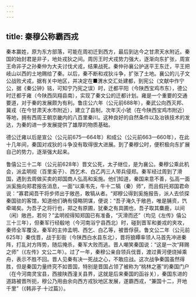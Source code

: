 ```yaml
---
---
---
```

title: 秦穆公称霸西戎
---



秦本赢姓，原为东方部落，可能在周初迁到西方，最后到达今之甘肃天水附近。秦国的始封君是非子，地处戎狄之间。周厉王时犬戎势力强大，逐渐向东扩张，周宣王命非子之孙秦仲为大夫讨伐犬戎，结果战死。秦仲孙襄公护送平王东迁，平王把岐山以西的土地赐给了秦。以后，秦不断和戎狄斗争，扩张了土地。襄公的儿子文公战败犬戎，据有关中地区，并决定在■渭水交汇处建都，到宪公（文献中作宁公，据《秦公钟》铭，可知宁乃宪之误）时，迁都平阳（今陕西宝鸡市东），德公时迁都于雍（今陕西凤翔县南），实现了秦文公的迁都计划。雍是一个重要的交通要道，对于秦的发展颇为有利。鲁庄公六年（公元前688年），秦武公向西灭邦、冀戎（在今甘肃天水市附近），建立了县制，次年灭小虢（在今陕西宝鸡市附近）等地，拥有西周王朝京畿内的八百里秦川。这种良好的自然条件以及冶铁技术的发达，为秦的进一步发展提供了雄厚的物质基础。

德公迁雍以后是宣公（公元前675—664年）和成公（公元前663—660年），在此十几年间，秦国对戎狄的斗争没有取得很大进展。到了秦穆公时，便积极向东扩展自己的势力，逐渐强大起来。

鲁僖公三十二年（公元前628年）晋文公死，太子继位，是为襄公。秦穆公乘此机会，派孟明视（百里奚子）、西乞术、白乙丙三人带兵侵郑。秦军经过周到了滑国，遇到去周做买卖的郑国商人弘高和奚施。他们知道，秦国来意不善，弘高一面派奚施向郑君报告消息，一面“以乘韦先，牛十二犒（秦）师”，而且假托郑国君命说：“寡君闻吾干将步师出于敞邑，敢犒从者。“郑穆公得到奚施报告，派人去侦探秦国驻的客馆，知道他们确有侵略阴谋，便说：“吾子淹久于敞邑，唯是脯资，饩牵竭矣。为吾子之将行也，郑之有原圃，犹秦之有具圃也，吾子取其麋鹿，以间（闲）敞邑，若何？”孟明视得知郑国已有准备，“灭滑而还”（均见《左传》僖公三十三年），但秦军行经殽地（今河南浴宁县西北）时，碰到晋军和姜戎的夹攻，秦师全军覆没。秦军的主帅孟明、西乞、白乙等，被晋俘获。鲁文公二年（公元前625年）秦伐晋，战于彭衙（今陕西白水县东北），晋将狼瞫率领人马首先冲进秦阵，打乱对方阵势，随后掩杀，秦军大败而逃。晋人嘲笑秦国说：“这是一次“拜赐之师”（《左传》文公二年）。过了一年，秦穆公亲自领兵伐晋，渡过黄河便烧掉乘舟，表示不胜不回。晋人见秦有决一死战之心，不敢应战。这次战争秦国虽然得胜，但是秦国力量终究不如晋国，特别是晋国占领了被称为“桃林之塞”的秦国门户（在今河南灵宝县，西接陕西潼关县界，这就是后来秦国的函谷关），秦国东进的道路被晋所扼，穆公乃用由余向西方戎狄地区发展，遂霸西戎，“兼国十二，开地千里”（《韩非子·十过篇》）。